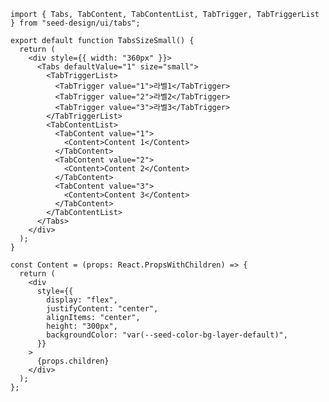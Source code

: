 ```tsx copy
import { Tabs, TabContent, TabContentList, TabTrigger, TabTriggerList } from "seed-design/ui/tabs";

export default function TabsSizeSmall() {
  return (
    <div style={{ width: "360px" }}>
      <Tabs defaultValue="1" size="small">
        <TabTriggerList>
          <TabTrigger value="1">라벨1</TabTrigger>
          <TabTrigger value="2">라벨2</TabTrigger>
          <TabTrigger value="3">라벨3</TabTrigger>
        </TabTriggerList>
        <TabContentList>
          <TabContent value="1">
            <Content>Content 1</Content>
          </TabContent>
          <TabContent value="2">
            <Content>Content 2</Content>
          </TabContent>
          <TabContent value="3">
            <Content>Content 3</Content>
          </TabContent>
        </TabContentList>
      </Tabs>
    </div>
  );
}

const Content = (props: React.PropsWithChildren) => {
  return (
    <div
      style={{
        display: "flex",
        justifyContent: "center",
        alignItems: "center",
        height: "300px",
        backgroundColor: "var(--seed-color-bg-layer-default)",
      }}
    >
      {props.children}
    </div>
  );
};

```
